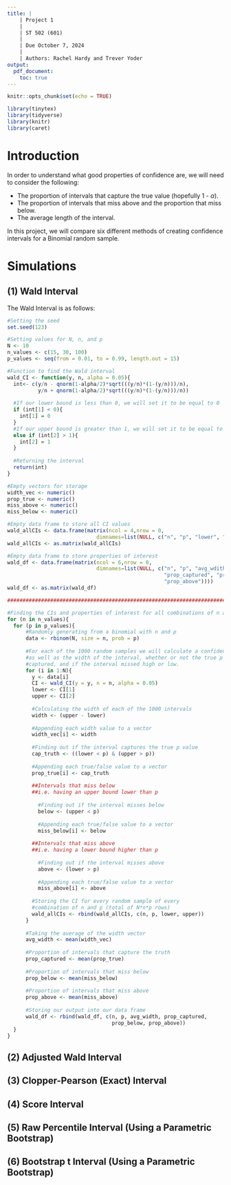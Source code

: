 ```yaml
---
title: |
    | Project 1
    |
    | ST 502 (601)
    |
    | Due October 7, 2024
    |
    | Authors: Rachel Hardy and Trever Yoder
output: 
  pdf_document:
    toc: true
---
```


```r
knitr::opts_chunk$set(echo = TRUE)

library(tinytex)
library(tidyverse)
library(knitr)
library(caret)
```

\newpage

# Introduction

In order to understand what good properties of confidence are, we will need to consider the following:

* The proportion of intervals that capture the true value (hopefully 1 - $\alpha$).
* The proportion of intervals that miss above and the proportion that miss below.
* The average length of the interval.

In this project, we will compare six different methods of creating confidence intervals for a Binomial random sample.

# Simulations

## (1) Wald Interval

The Wald Interval is as follows:

\centerline{ }
\centerline{$\hat{p} \pm z_{\alpha/2}\sqrt{\frac{\hat{p}(1-\hat{p})}{n}}$}
\centerline{ }

```r
#Setting the seed
set.seed(123)

#Setting values for N, n, and p
N <- 10
n_values <- c(15, 30, 100)
p_values <- seq(from = 0.01, to = 0.99, length.out = 15)

#Function to find the Wald interval
wald_CI <- function(y, n, alpha = 0.05){
  int<- c(y/n - qnorm(1-alpha/2)*sqrt(((y/n)*(1-(y/n)))/n),
          y/n + qnorm(1-alpha/2)*sqrt(((y/n)*(1-(y/n)))/n))
  
  #If our lower bound is less than 0, we will set it to be equal to 0
  if (int[1] < 0){
    int[1] = 0
  }
  #If our upper bound is greater than 1, we will set it to be equal to 1
  else if (int[2] > 1){
    int[2] = 1
  }
  
  #Returning the interval
  return(int)
}

#Empty vectors for storage
width_vec <- numeric()
prop_true <- numeric()
miss_above <- numeric()
miss_below <- numeric()

#Empty data frame to store all CI values
wald_allCIs <- data.frame(matrix(ncol = 4,nrow = 0, 
                             dimnames=list(NULL, c("n", "p", "lower", "upper"))))
wald_allCIs <- as.matrix(wald_allCIs)

#Empty data frame to store properties of interest
wald_df <- data.frame(matrix(ncol = 6,nrow = 0, 
                             dimnames=list(NULL, c("n", "p", "avg_wdith",
                                                   "prop_captured", "prop_below",
                                                   "prop_above"))))
wald_df <- as.matrix(wald_df)

############################################################################

#Finding the CIs and properties of interest for all combinations of n and p!
for (n in n_values){
  for (p in p_values){
      #Randomly generating from a binomial with n and p
      data <- rbinom(N, size = n, prob = p)
      
      #For each of the 1000 random samples we will calculate a confidence interval
      #as well as the width of the interval, whether or not the true p was
      #captured, and if the interval missed high or low.
      for (i in 1:N){
        y <- data[i] 
        CI <- wald_CI(y = y, n = n, alpha = 0.05)
        lower <- CI[1]
        upper <- CI[2]
        
        #Calculating the width of each of the 1000 intervals
        width <- (upper - lower)
        
        #Appending each width value to a vector
        width_vec[i] <- width
        
        #Finding out if the interval captures the true p value
        cap_truth <- ((lower < p) & (upper > p))
        
        #Appending each true/false value to a vector
        prop_true[i] <- cap_truth
        
        ##Intervals that miss below
        ##i.e. having an upper bound lower than p
        
          #Finding out if the interval misses below
          below <- (upper < p)
          
          #Appending each true/false value to a vector
          miss_below[i] <- below
        
        ##Intervals that miss above
        ##i.e. having a lower bound higher than p
        
          #Finding out if the interval misses above
          above <- (lower > p)
          
          #Appending each true/false value to a vector
          miss_above[i] <- above
        
        #Storing the CI for every random sample of every
        #combination of n and p (total of N*n*p rows)
        wald_allCIs <- rbind(wald_allCIs, c(n, p, lower, upper))
      }
      
      #Taking the average of the width vector
      avg_width <- mean(width_vec)
      
      #Proportion of intervals that capture the truth
      prop_captured <- mean(prop_true)
      
      #Proportion of intervals that miss below
      prop_below <- mean(miss_below)
      
      #Proportion of intervals that miss above
      prop_above <- mean(miss_above)
      
      #Storing our output into our data frame
      wald_df <- rbind(wald_df, c(n, p, avg_width, prop_captured, 
                                  prop_below, prop_above))
  }
}
```


\newpage

## (2) Adjusted Wald Interval

\newpage

## (3) Clopper-Pearson (Exact) Interval

\newpage

## (4) Score Interval

\newpage

## (5) Raw Percentile Interval (Using a Parametric Bootstrap)

\newpage

## (6) Bootstrap t Interval (Using a Parametric Bootstrap)

\newpage

















